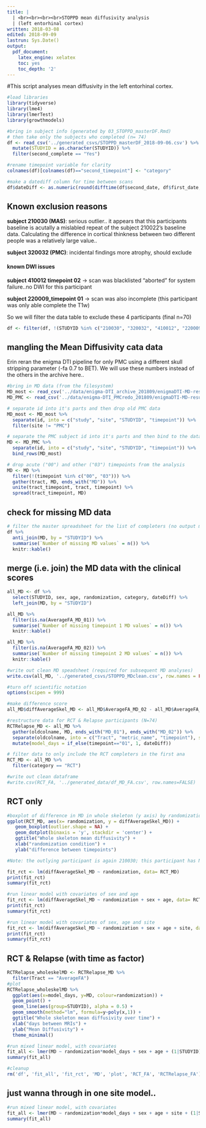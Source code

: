 ```yaml
---
title: |
  | <br><br><br><br>STOPPD mean diffusivity analysis
  | (left entorhinal cortex)
written: 2018-03-08
edited: 2018-09-09
lastrun: Sys.Date()
output: 
  pdf_document:
    latex_engine: xelatex
    toc: yes
    toc_depth: '2'
---
```


#This script analyses mean diffusivity in the left entorhinal cortex. 

```r

#load libraries
library(tidyverse)
library(lme4)
library(lmerTest)
library(growthmodels)
```

```r
#bring in subject info (generated by 03_STOPPD_masterDF.Rmd)
# then take only the subjects who completed (n= 74)
df <- read_csv('../generated_csvs/STOPPD_masterDF_2018-09-06.csv') %>%
  mutate(STUDYID = as.character(STUDYID)) %>%
  filter(second_complete == "Yes") 

#rename timepoint variable for clarity
colnames(df)[colnames(df)=="second_timepoint"] <- "category" 

#make a datediff column for time between scans
df$dateDiff <- as.numeric(round(difftime(df$second_date, df$first_date, units = "days"), 0))

```
## Known exclusion reasons

**subject 210030 (MAS)**: serious outlier.. it appears that this participants baseline is acutally a mislabled repeat of the subject 210022's baseline data. Calculating the difference in cortical thinkness between two different people was a relatively large value..

**subject 320032 (PMC)**: incidental findings more atrophy, should exclude

#### known DWI issues

**subject 410012 timepoint 02** -> scan was blacklisted "aborted" for system failure..no DWI for this participant

**subject 220009_timepoint 01** -> scan was also incomplete (this participant was only able complete the T1w)

So we will filter the data table to exclude these 4 participants (final n=70)

```r
df <- filter(df, !(STUDYID %in% c("210030", "320032", "410012", "220009")))
```

## mangling the Mean Diffusivity cata data

Erin reran the enigma DTI pipeline for only PMC using a different skull stripping parameter (-fa 0.7 to BET). We will use these numbers instead of the others in the archive here..

```r
#bring in MD data (from the filesystem)
MD_most <- read_csv('../data/enigma-DTI_archive_201809/enigmaDTI-MD-results.csv')
MD_PMC <- read_csv('../data/enigma-DTI_PMCredo_201809/enigmaDTI-MD-results.csv')

# separate id into it's parts and then drop old PMC data
MD_most <- MD_most %>%
  separate(id, into = c("study", "site", "STUDYID", "timepoint")) %>%
  filter(site != "PMC")

# separate the PMC subject id into it's parts and then bind to the data from the other sites 
MD <- MD_PMC %>%
  separate(id, into = c("study", "site", "STUDYID", "timepoint")) %>%
  bind_rows(MD_most)

# drop acute ("00") and other ("03") timepoints from the analysis
MD <- MD %>% 
  filter(!(timepoint %in% c("00", "03"))) %>%
  gather(tract, MD, ends_with("MD")) %>%
  unite(tract_timepoint, tract, timepoint) %>%
  spread(tract_timepoint, MD)
```


## check for missing MD data

```r
# filter the master spreadsheet for the list of completers (no output means we are ok)
df %>%
  anti_join(MD, by = "STUDYID") %>%
  summarise(`Number of missing MD values` = n()) %>%
  knitr::kable()
```

## merge (i.e. join) the MD data with the clinical scores 

```r
all_MD <- df %>%
  select(STUDYID, sex, age, randomization, category, dateDiff) %>%
  left_join(MD, by = "STUDYID")

all_MD %>%
  filter(is.na(AverageFA_MD_01)) %>%
  summarise(`Number of missing timepoint 1 MD values` = n()) %>%
  knitr::kable()
```
```r
all_MD %>%
  filter(is.na(AverageFA_MD_02)) %>%
  summarise(`Number of missing timepoint 2 MD values` = n()) %>%
  knitr::kable()
```

```r
#write out clean MD speadsheet (required for subsequent MD analyses)
write.csv(all_MD, '../generated_csvs/STOPPD_MDclean.csv', row.names = FALSE)
```



```r

#turn off scientific notation
options(scipen = 999)

#make difference score
all_MD$diffAverageSkel_MD <- all_MD$AverageFA_MD_02 - all_MD$AverageFA_MD_01

#restructure data for RCT & Relapse participants (N=74)
RCTRelapse_MD <- all_MD %>%
  gather(oldcolname, MD, ends_with("MD_01"), ends_with("MD_02")) %>%
  separate(oldcolname, into = c("Tract", "metric_name", "timepoint"), sep = "_", fill = "left") %>%
  mutate(model_days = if_else(timepoint=="01", 1, dateDiff)) 

# filter data to only include the RCT completers in the first ana
RCT_MD <- all_MD %>%
  filter(category == "RCT")

#write out clean dataframe
#write.csv(RCT_FA, '../generated_data/df_MD_FA.csv', row.names=FALSE)

```

## RCT only

```r
#boxplot of difference in MD in whole skeleton (y axis) by randomization group (x axis)
ggplot(RCT_MD, aes(x= randomization, y = diffAverageSkel_MD)) + 
   geom_boxplot(outlier.shape = NA) + 
   geom_dotplot(binaxis = 'y', stackdir = 'center') +
   ggtitle("Whole skeleton mean diffusivity") +
   xlab("randomization condition") +  
   ylab("difference between timepoints")

#Note: the outlying participant is again 210030; this participant has NOT been excluded from subsequent stats
```


```r
fit_rct <- lm(diffAverageSkel_MD ~ randomization, data= RCT_MD)
print(fit_rct)
summary(fit_rct)

#run linear model with covariates of sex and age
fit_rct <- lm(diffAverageSkel_MD ~ randomization + sex + age, data= RCT_MD)
print(fit_rct)
summary(fit_rct)

#run linear model with covariates of sex, age and site
fit_rct <- lm(diffAverageSkel_MD ~ randomization + sex + age + site, data= RCT_MD)
print(fit_rct)
summary(fit_rct)
```

## RCT & Relapse (with time as factor)


```r
RCTRelapse_wholeskelMD <- RCTRelapse_MD %>%
  filter(Tract == "AverageFA")
#plot
RCTRelapse_wholeskelMD %>%
  ggplot(aes(x=model_days, y=MD, colour=randomization)) + 
  geom_point() + 
  geom_line(aes(group=STUDYID), alpha = 0.5) + 
  geom_smooth(method="lm", formula=y~poly(x,1)) +
  ggtitle("Whole skeleton mean diffusivity over time") +    
  xlab("days between MRIs") +  
  ylab("Mean Diffusivity") +
  theme_minimal()
```

```r
#run mixed linear model, with covariates
fit_all <- lmer(MD ~ randomization*model_days + sex + age + (1|STUDYID), data= RCTRelapse_wholeskelMD)
summary(fit_all)

#cleanup
rm('df', 'fit_all', 'fit_rct', 'MD', 'plot', 'RCT_FA', 'RCTRelapse_FA')

```
## just wanna through in one site model..

```r
#run mixed linear model, with covariates
fit_all <- lmer(MD ~ randomization*model_days + sex + age + site + (1|STUDYID), data= RCTRelapse_wholeskelMD)
summary(fit_all)
```